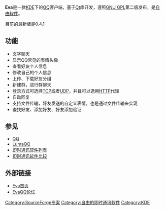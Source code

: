 {{NoteTA|G1=IT|G2=FL}}
{{Infobox Software
|name = Eva
|logo = 
|screenshot = 
|caption = 
|author = 
|developer = 云帆
|released = 
|latest release template = 
|latest release version = 0.4.1
|latest release date = 2006-01-24
|latest preview version = 
|latest preview date = 
|operating system = Linux
|platform = 
|language = 简体中文
|genre = 即时通讯软件
|license = GNU General Public License (GPL) 
|website = [http://sourceforge.net/projects/evaq/ http://sourceforge.net/projects/evaq/]
}}

'''Eva'''是一款[[KDE|KDE]]下的[[QQ|QQ]]客户端，基于[[Qt|Qt]]库开发，遵照[[GNU_GPL|GNU GPL]]第二版发布，是[[自由软件|自由软件]]。

目前的最新版是0.4.1

== 功能 ==
* 文字聊天
* 显示QQ常见的表情头像
* 查看好友个人信息
* 修改自己的个人信息
* 上传、下载好友分组
* 新建群，进行群聊天
* 登录方式可选择[[传输控制协议|TCP]]或者[[用户数据报协议|UDP]]，并且可以选用[[HTTP|HTTP]]代理
* 自动回复
* 支持文件传输，好友发送的自定义表情，也是通过文件传输来实现
* 查找好友、添加好友、好友添加验证

== 参见 ==
*[[QQ|QQ]]
*[[LumaQQ|LumaQQ]]
*[[即时通讯软件列表|即时通讯软件列表]]
*[[即时通讯软件比较|即时通讯软件比较]]

== 外部链接 ==
* [http://sourceforge.net/projects/evaq/ Eva首页]{{Wayback|url=http://sourceforge.net/projects/evaq/ |date=20060902055242 }}
*[https://web.archive.org/web/20071120104802/http://www.myswear.net/forum/forumdisplay.php?fid=3 EvaQQ论坛]

{{即時通訊客戶端}}

[[Category:SourceForge专案|Category:SourceForge专案]]
[[Category:自由的即时通讯软件|Category:自由的即时通讯软件]]
[[Category:KDE|Category:KDE]]